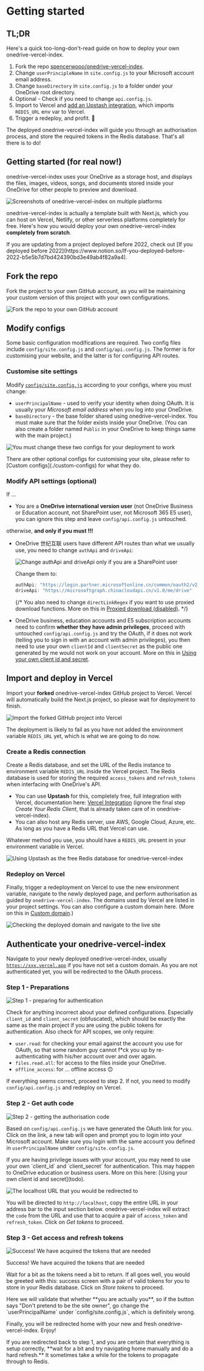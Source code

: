 
# Getting started

## TL;DR

<Callout emoji="⚡️">Here's a quick too-long-don't-read guide on how to deploy your own onedrive-vercel-index.</Callout>

1. Fork the repo [spencerwooo/onedrive-vercel-index](https://github.com/spencerwooo/onedrive-vercel-index).
2. Change `userPrincipleName` in `site.config.js` to your Microsoft account email address.
3. Change `baseDirectory` in `site.config.js` to a folder under your OneDrive root directory.
4. Optional - Check if you need to change `api.config.js`.
5. Import to Vercel and [add an Upstash integration](https://vercel.com/integrations/upstash), which imports `REDIS_URL` env var to Vercel.
6. Trigger a redeploy, and profit. 🎉

The deployed onedrive-vercel-index will guide you through an authorisation process, and store the required tokens in the Redis database. That's all there is to do!

## Getting started (for real now!)

onedrive-vercel-index uses your OneDrive as a storage host, and displays the files, images, videos, songs, and documents stored inside your OneDrive for other people to preview and download.

![Screenshots of onedrive-vercel-index on multiple platforms]( ./_images/getting-started/od-vercel-idx.png)

onedrive-vercel-index is actually a template built with Next.js, which you can host on Vercel, Netlify, or other serverless platforms completely for free. Here's how you would deploy your own onedrive-vercel-index **completely from scratch**.

<Callout emoji="⚠️" type="warning">
  If you are updating from a project deployed before 2022, check out [If you deployed before
  2022](https://www.notion.so/If-you-deployed-before-2022-b5e5b7d7bd424390bd3e49ab4f82a9a4).
</Callout>

## Fork the repo

Fork the project to your own GitHub account, as you will be maintaining your custom version of this project with your own configurations.

![Fork the repo to your own GitHub account]( ./_images/getting-started/fork-repo.png)

## Modify configs

Some basic configuration modifications are required. Two config files include `config/site.config.js` and `config/api.config.js`. The former is for customising your website, and the latter is for configuring API routes.

### Customise site settings

Modify [`config/site.config.js`](https://github.com/spencerwooo/onedrive-vercel-index/blob/main/config/site.config.js) according to your configs, where you must change:

- `userPrincipalName` - used to verify your identity when doing OAuth. It is usually your _Microsoft email address_ when you log into your OneDrive.
- `baseDirectory` - the base folder shared using onedrive-vercel-index. You must make sure that the folder exists inside your OneDrive. (You can also create a folder named `Public` in your OneDrive to keep things same with the main project.)

![You must change these two configs for your deployment to work]( ./_images/getting-started/change-site-config-js.png)

<Callout emoji="🍀">
  There are other optional configs for customising your site, please refer to [Custom configs](./custom-configs) for
  what they do.
</Callout>

### Modify API settings (optional)

If ...

- You are a **OneDrive international version user** (not OneDrive Business or Education account, not SharePoint user, not Microsoft 365 E5 user), you can ignore this step and leave `config/api.config.js` untouched.

otherwise, **and only if you must !!!**

- OneDrive 世纪互联 users have different API routes than what we usually use, you need to change `authApi` and `driveApi`:

  ![Change authApi and driveApi only if you are a SharePoint user]( ./_images/getting-started/change-api-config-js.png)

  Change them to:

  ```js
  authApi: "https://login.partner.microsoftonline.cn/common/oauth2/v2.0/token",
  driveApi: "https://microsoftgraph.chinacloudapi.cn/v1.0/me/drive"
  ```

  {/* You also need to change `directLinkRegex` if you want to use proxied download functions. More on this in [Proxied download (disabled)](). */}

- OneDrive business, education accounts and E5 subscription accounts need to confirm **whether they have admin privileges**, proceed with untouched `config/api.config.js` and try the OAuth, if it does not work (telling you to sign in with an account with admin privileges), you then need to use your own `clientId` and `clientSecret` as the public one generated by me would not work on your account. More on this in [Using your own client id and secret](todo).

## Import and deploy in Vercel

Import your **forked** onedrive-vercel-index GitHub project to Vercel. Vercel will automatically build the Next.js project, so please wait for deployment to finish.

![Import the forked GitHub project into Vercel]( ./_images/getting-started/import-to-vercel.png)

The deployment is likely to fail as you have not added the environment variable `REDIS_URL` yet, which is what we are going to do now.

### Create a Redis connection

Create a Redis database, and set the URL of the Redis instance to environment variable `REDIS_URL` inside the Vercel project. The Redis database is used for storing the required `access_tokens` and `refresh_tokens` when interfacing with OneDrive's API.

- You can use **Upstash** for this, completely free, full integration with Vercel, documentation here: [Vercel Integration](https://docs.upstash.com/redis/howto/vercelintegration) (ignore the final step _Create Your Redis Client_, that is already taken care of in onedrive-vercel-index).
- You can also host any Redis server, use AWS, Google Cloud, Azure, etc. As long as you have a Redis URL that Vercel can use.

Whatever method you use, you should have a `REDIS_URL` present in your environment variable in Vercel.

![Using Upstash as the free Redis database for onedrive-vercel-index]( ./_images/getting-started/upstash-redis.png)

### Redeploy on Vercel

Finally, trigger a redeployment on Vercel to use the new environment variable, navigate to the newly deployed page, and perform authorisation as guided by `onedrive-vercel-index`. The domains used by Vercel are listed in your project settings. You can also configure a custom domain here. (More on this in [Custom domain](todo).)

![Checking the deployed domain and navigate to the live site]( ./_images/getting-started/check-deployed-domain.png)

## Authenticate your onedrive-vercel-index

Navigate to your newly deployed onedrive-vercel-index, usually [`https://xxx.vercel.app`](https://xxx.vercel.app) if you have not set a custom domain. As you are not authenticated yet, you will be redirected to the OAuth process.

### Step 1 - Preparations

![Step 1 - preparing for authentication]( ./_images/getting-started/step1-preparations.png)

Check for anything incorrect about your defined configurations. Especially `client_id` and `client_secret` (obfuscated), which should be exactly the same as the main project if you are using the public tokens for authentication. Also check for API scopes, we only require:

- `user.read`: for checking your email against the account you use for OAuth, so that some random guy cannot f\*ck you up by re-authenticating with his/her account over and over again.
- `files.read.all`: for access to the files inside your OneDrive.
- `offline_access`: for ... offline access 🙃

If everything seems correct, proceed to step 2. If not, you need to modify `config/api.config.js` and redeploy on Vercel.

### Step 2 - Get auth code

![Step 2 - getting the authorisation code]( ./_images/getting-started/step2-get-auth-code.png)

Based on `config/api.config.js` we have generated the OAuth link for you. Click on the link, a new tab will open and prompt you to login into your Microsoft account. Make sure you login with the same account you defined in `userPrincipalName` under `config/site.config.js`.

<Callout emoji="⚠️" type="warning">
  If you are having privilege issues with your account, you may need to use your own `client_id` and `client_secret` for
  authentication. This may happen to OneDrive education or business users. More on this here: [Using your own client id
  and secret](todo).
</Callout>

![The [localhost](http://localhost) URL that you would be redirected to]( ./_images/getting-started/step2-redirect-code-localhost.png)

You will be directed to `http://localhost`, copy the entire URL in your address bar to the input section below. onedrive-vercel-index will extract the `code` from the URL and use that to acquire a pair of `access_token` and `refresh_token`. Click on _Get tokens_ to proceed.

### Step 3 - Get access and refresh tokens

![Success! We have acquired the tokens that are needed]( ./_images/getting-started/step3-get-tokens.png)

Success! We have acquired the tokens that are needed

Wait for a bit as the tokens need a bit to return. If all goes well, you would be greeted with this: success screen with a pair of valid tokens for you to store in your Redis database. Click on _Store tokens_ to proceed.

<Callout emoji="📢">
  Here we will validate that whether **you are actually you**, so if the button says "Don't pretend to be the site
  owner", go change the `userPrincipalName` under `config/site.config.js`, which is definitely wrong.
</Callout>

Finally, you will be redirected home with your new and fresh onedrive-vercel-index. Enjoy!

<Callout emoji="⚠️" type="warning">
  If you are redirected back to step 1, and you are certain that everything is setup correctly, **wait for a bit and try
  navigating home manually and do a hard refresh.** It sometimes take a while for the tokens to propagate through to
  Redis.
</Callout>
